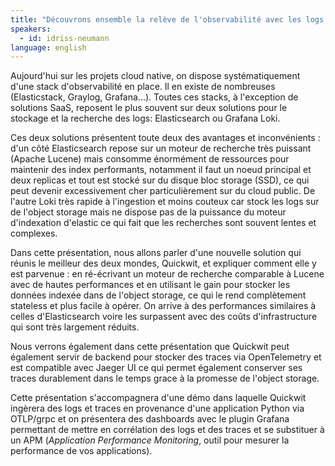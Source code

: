```yaml
---
title: "Découvrons ensemble la relève de l'observabilité avec les logs et traces : Quickwit"
speakers:
  - id: idriss-neumann
language: english
---
```


Aujourd'hui sur les projets cloud native, on dispose systématiquement d'une stack d'observabilité en place. Il en existe de nombreuses (Elasticstack, Graylog, Grafana...). Toutes ces stacks, à l'exception de solutions SaaS, reposent le plus souvent sur deux solutions pour le stockage et la recherche des logs: Elasticsearch ou Grafana Loki.

Ces deux solutions présentent toute deux des avantages et inconvénients : d'un côté Elasticsearch repose sur un moteur de recherche très puissant (Apache Lucene) mais consomme énormément de ressources pour maintenir des index performants, notamment il faut un noeud principal et deux replicas et tout est stocké sur du disque bloc storage (SSD), ce qui peut devenir excessivement cher particulièrement sur du cloud public. De l'autre Loki très rapide à l'ingestion et moins couteux car stock les logs sur de l'object storage mais ne dispose pas de la puissance du moteur d'indexation d'elastic ce qui fait que les recherches sont souvent lentes et complexes.

Dans cette présentation, nous allons parler d'une nouvelle solution qui réunis le meilleur des deux mondes, Quickwit, et expliquer comment elle y est parvenue : en ré-écrivant un moteur de recherche comparable à Lucene avec de hautes performances et en utilisant le gain pour stocker les données indexée dans de l'object storage, ce qui le rend complètement stateless et plus facile à opérer. On arrive à des performances similaires à celles d'Elasticsearch voire les surpassent avec des coûts d'infrastructure qui sont très largement réduits.

Nous verrons également dans cette présentation que Quickwit peut également servir de backend pour stocker des traces via OpenTelemetry et est compatible avec Jaeger UI ce qui permet également conserver ses traces durablement dans le temps grace à la promesse de l'object storage.

Cette présentation s'accompagnera d'une démo dans laquelle Quickwit ingèrera des logs et traces en provenance d'une application Python via OTLP/grpc et on présentera des dashboards avec le plugin Grafana permettant de mettre en corrélation des logs et des traces et se substituer à un APM (_Application Performance Monitoring_, outil pour mesurer la performance de vos applications).
